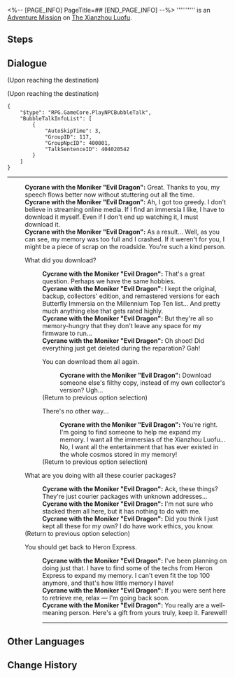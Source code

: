 <%-- [PAGE_INFO]
PageTitle=##
[END_PAGE_INFO] --%>
{{Stub|Dialogue.}}
{{Mission Infobox
|id            = 4040205
|title         = 
|image         = <!--Mission .png-->
|type          = Adventure
|event_name    = 
|chapter       = 
|requirements  = {{cx}}<!--Hidden Mission ID 4040202--> completed
|summary       = <!--official mission summary from Fate's Atlas-->
|characters    = Cycrane with the Moniker "Evil Dragon"; Trailblazer
|startLocation = [[The Xianzhou Luofu]] - [[Cloudford]]
|world         = The Xianzhou Luofu
|area          = Cloudford
|prev          = 
|next          = 
|rewards       = Strale*10; Credit*5,000
}}
'''''''''' is an [[Adventure Mission]] on [[The Xianzhou Luofu]].

==Steps==


<!--
==Gameplay Notes==

--><!--
==Trial Character==

-->
==Dialogue==
{{Stub Dialogue}}
;(Upon reaching the destination)

;(Upon reaching the destination)
<pre>{
	"$type": "RPG.GameCore.PlayNPCBubbleTalk",
	"BubbleTalkInfoList": [
		{
			"AutoSkipTime": 3,
			"GroupID": 117,
			"GroupNpcID": 400001,
			"TalkSentenceID": 404020542
		}
	]
}</pre>
----
:'''Cycrane with the Moniker "Evil Dragon":''' Great. Thanks to you, my speech flows better now without stuttering out all the time.
:'''Cycrane with the Moniker "Evil Dragon":''' Ah, I got too greedy. I don't believe in streaming online media. If I find an immersia I like, I have to download it myself. Even if I don't end up watching it, I must download it.
:'''Cycrane with the Moniker "Evil Dragon":''' As a result... Well, as you can see, my memory was too full and I crashed. If it weren't for you, I might be a piece of scrap on the roadside. You're such a kind person.
:{{DIcon|Talk}} What did you download?
::'''Cycrane with the Moniker "Evil Dragon":''' That's a great question. Perhaps we have the same hobbies.
::'''Cycrane with the Moniker "Evil Dragon":''' I kept the original, backup, collectors' edition, and remastered versions for each Butterfly Immersia on the Millennium Top Ten list... And pretty much anything else that gets rated highly.
::'''Cycrane with the Moniker "Evil Dragon":''' But they're all so memory-hungry that they don't leave any space for my firmware to run...
::'''Cycrane with the Moniker "Evil Dragon":''' Oh shoot! Did everything just get deleted during the reparation? Gah!
::{{DIcon|Return}} You can download them all again.
:::'''Cycrane with the Moniker "Evil Dragon":''' Download someone else's filthy copy, instead of my own collector's version? Ugh...
::;(Return to previous option selection)
::{{DIcon|Return}} There's no other way...
:::'''Cycrane with the Moniker "Evil Dragon":''' You're right. I'm going to find someone to help me expand my memory. I want all the immersias of the Xianzhou Luofu... No, I want all the entertainment that has ever existed in the whole cosmos stored in my memory!
::;(Return to previous option selection)
:{{DIcon|Talk}} What are you doing with all these courier packages?
::'''Cycrane with the Moniker "Evil Dragon":''' Ack, these things? They're just courier packages with unknown addresses...
::'''Cycrane with the Moniker "Evil Dragon":''' I'm not sure who stacked them all here, but it has nothing to do with me.
::'''Cycrane with the Moniker "Evil Dragon":''' Did you think I just kept all these for my own? I do have work ethics, you know.
:;(Return to previous option selection)
:{{DIcon|Arrow}} You should get back to Heron Express.
::'''Cycrane with the Moniker "Evil Dragon":''' I've been planning on doing just that. I have to find some of the techs from Heron Express to expand my memory. I can't even fit the top 100 anymore, and that's how little memory I have!
::'''Cycrane with the Moniker "Evil Dragon":''' If you were sent here to retrieve me, relax &mdash; I'm going back soon.
::'''Cycrane with the Moniker "Evil Dragon":''' You really are a well-meaning person. Here's a gift from yours truly, keep it. Farewell!
::----
{{Dialogue End}}

==Other Languages==
{{Other Languages
|en   = 
|zhs  = 
|zht  = 
|ja   = 
|ko   = 
|es   = 
|fr   = 
|ru   = 
|th   = 
|vi   = 
|de   = 
|id   = 
|pt   = 
}}

==Change History==
{{Change History|1.0}}
